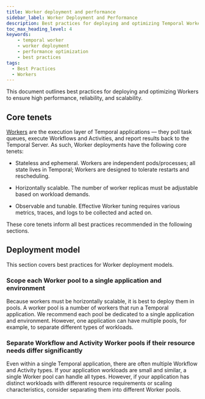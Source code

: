 ```yaml
---
title: Worker deployment and performance
sidebar_label: Worker Deployment and Performance
description: Best practices for deploying and optimizing Temporal Workers for performance and reliability.
toc_max_heading_level: 4
keywords:
    - temporal worker
    - worker deployment
    - performance optimization
    - best practices
tags:
  - Best Practices
  - Workers
---
```


 This document outlines best practices for deploying and optimizing Workers to ensure high performance, reliability, and scalability.

## Core tenets

[Workers](../encyclopedia/workers/workers.mdx) are the execution layer of Temporal applications — they poll task queues, execute Workflows and Activities, and report results back to the Temporal Server. As such, Worker deployments have the following core tenets:

- Stateless and ephemeral. Workers are independent pods/processes; all state lives in Temporal; Workers are designed to tolerate restarts and rescheduling.

- Horizontally scalable. The number of worker replicas must be adjustable based on workload demands.

- Observable and tunable. Effective Worker tuning requires various metrics, traces, and logs to be collected and acted on.

These core tenets inform all best practices recommended in the following sections.

## Deployment model 

This section covers best practices for Worker deployment models.

### Scope each Worker pool to a single application and environment

Because workers must be horizontally scalable, it is best to deploy them in pools. A worker pool is a number of workers that run a Temporal application. We recommend each pool be dedicated to a single application and environment. However, one application can have multiple pools, for example, to separate different types of workloads.


### Separate Workflow and Activity Worker pools if their resource needs differ significantly

Even within a single Temporal application, there are often multiple Workflow and Activity types. If your application workloads are small and similar, a single Worker pool can handle all types. However, if your application has distinct workloads with different resource requirements or scaling characteristics, consider separating them into different Worker pools.